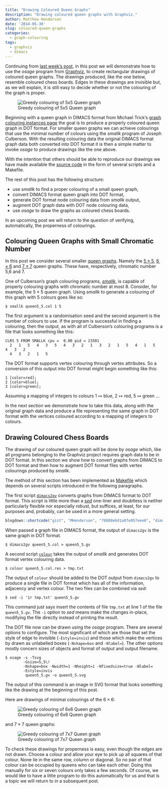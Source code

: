 ```yaml
---
title: "Drawing Coloured Queen Graphs"
description: "Drawing coloured queen graphs with Graphviz."
author: Matthew Henderson
date: '2014-05-30'
slug: coloured-queen-graphs
categories:
  - graph-colouring
tags:
  - graphviz
  - dimacs
---
```


Continuing from
[last week's post](/post/greedy-colouring),
in
this post we will demonstrate how to use the *osage* program from
[Graphviz](http://www.graphviz.org/),
to create rectangular drawings of coloured queen
graphs. The drawings produced, like the one below, resemble coloured
chess boards. Edges in these drawings are invisible but, as we will explain,
it is still easy to decide whether or not the colouring of the graph is proper.

![Greedy colouring of 5x5 Queen graph](figure/queen5_5.svg)

Beginning with a queen graph in DIMACS format from Michael Trick's
[graph colouring instances page](http://mat.gsia.cmu.edu/COLOR/instances.html)
the goal is to produce a properly
coloured queen graph in DOT format. For smaller queen graphs we can achieve
colourings that use the minimal number of colours using the *smallk* program
of Joseph Culberson. With the resulting colouring data the original DIMACS
format graph data both converted into DOT format it is then a simple matter
to invoke *osage* to produce drawings like the one above.

With the intention that others should be able to reproduce our drawings we have
made available the
[source code](https://gist.github.com/MHenderson/d0ae80cc9b09d4043010)
in the form of several scripts
and a Makefile.

The rest of this post has the following structure:

  - use *smallk* to find a proper colouring of a small queen graph,
  - convert DIMACS format queen graph into DOT format,
  - generate DOT format node colouring data from *smallk* output,
  - augment DOT graph data with DOT node colouring data,
  - use *osage* to draw the graphs as coloured chess boards.

In an upcoming post we will return to the question of verifying, automatically,
the properness of colourings.

Colouring Queen Graphs with Small Chromatic Number
--------------------------------------------------

In this post we consider several smaller
[queen graphs](http://mathworld.wolfram.com/QueenGraph.html).
Namely the
[$5 \times 5$](http://mat.gsia.cmu.edu/COLOR/instances/queen5_5.col),
[$6 \times 6$](http://mat.gsia.cmu.edu/COLOR/instances/queen6_6.col)
and
[$7 \times 7$](http://mat.gsia.cmu.edu/COLOR/instances/queen7_7.col)
queen graphs. These have, respectively, chromatic number 5,6 and 7.

One of Culberson's graph colouring programs,
[*smallk*](http://webdocs.cs.ualberta.ca/~joe/Coloring/Colorsrc/smallk.html),
is capable of
properly colouring graphs with chromatic number at most 8. Consider, for
example, the $5 \times 5$ queen graph. Using *smallk* to generate
a colouring of this graph with 5 colours goes like so:

    $ smallk queen5_5.col 1 5

The first argument is a randomisation seed and the second argument is the
number of colours to use. If the program is successful in finding a colouring,
then the output, as with all of Culberson's colouring programs is a file that
looks something like this:

    CLRS 5 FROM SMALLK cpu =  0.00 pid = 23501
      2   1   5   4   3   5   4   3   2   1   3   2   1   5   4   1   5   4   3   2 
      4   3   2   1   5 

The DOT format supports vertex colouring through vertex attributes. So a
conversion of this output into DOT format might begin something like this:

    1 [color=red];
    2 [color=blue];
    3 [color=green];

Assuming a mapping of integers to colours $1\mapsto\text{blue}$,
$2\mapsto\text{red}$, $5\mapsto\text{green}$ ...

In the next section we demonstrate how to take this data, along with the
original graph data and produce a file representing the same graph in DOT
format with the vertices coloured according to a mapping of integers to
colours.

Drawing Coloured Chess Boards
-----------------------------

The drawing of our coloured queen graph will be done by *osage* which, like
all programs belonging to the Graphviz project requires graph data to be
in DOT format. In this section we show how to convert graphs from DIMACS
to DOT format and then how to augment DOT format files with vertex colourings
produced by *smallk*.

The method of this section has been implemented as
[Makefile](https://gist.github.com/MHenderson/d0ae80cc9b09d4043010)
which depends on several scripts introduced in the following paragraphs.

The first script
[`dimacs2gv`](https://gist.github.com/MHenderson/78888e6d1a0fe057eee6)
converts graphs from DIMACS format
to DOT format. This script is little more than a
[*sed*](http://en.wikipedia.org/wiki/Sed)
one-liner and doubtless is neither
particularly flexible nor especially robust, but suffices, at least, for our
purposes and, probably, can be used in a more general setting.

```r
blogdown::shortcode("gist", "MHenderson", "78888e6d1a0fe057eee6", "dimacs.gv")
```

When passed a graph file in DIMACS format, the output of `dimacs2gv` is the
same graph in DOT format.

    $ dimacs2gv queen5_5.col > queen5_5.gv

A second script
[`colour`](https://gist.github.com/MHenderson/3de362f0ceecabf8ade8)
takes the output of *smallk* and
generates DOT format vertex colouring data.

    $ colour queen5_5.col.res > tmp.txt

The output of `colour` should be added to the DOT output from
`dimacs2gv` to produce a single file in DOT format which has all of the
information, adjacency and vertex colour. The two files can be combined
via *sed*:

	$ sed -i '1r tmp.txt' queen5_5.gv

This command just says insert the contents of file `tmp.txt` at line 1 of the
file `queen5_5.gv`. The `-i` option to *sed* means make the changes in-place,
modifying the file directly instead of printing the result.

The DOT file now can be drawn using the *osage* program. There are several
options to configure. The most significant of which are those that set the
style of edge to invisible (`-Estyle=invis`) and those which make the vertices
by drawn as unlabelled boxes (`-Nshape=box` and `-Nlabel=`). The other options
mostly concern sizes of objects and format of output and output filename.

    $ osage -s -Tsvg 
            -Gsize=5,5\! 
            -Nshape=box -Nwidth=1 -Nheight=1 -Nfixedsize=true -Nlabel=
            -Estyle=invis
             queen5_5.gv -o queen5_5.svg

The output of this command is an image in SVG format that looks something like
the drawing at the beginning of this post.

Here are drawings of minimal colourings of the $6 \times 6$:

![Greedy colouring of 6x6 Queen graph](figure/queen6_6.svg)

and $7 \times 7$ queen graphs:

![Greedy colouring of 7x7 Queen graph](figure/queen7_7.svg)

To check these drawings for properness is easy, even though the edges are not
drawn. Choose a colour and allow your eye to pick up all squares of that
colour. None lie in the same row, column or diagonal. So no pair of that colour
can be occupied by queens who can take each other. Doing this manually for six
or seven colours only takes a few seconds. Of course, we would like to have a
little program to do this automatically for us and that is a topic we will
return to in a subsequent post.
